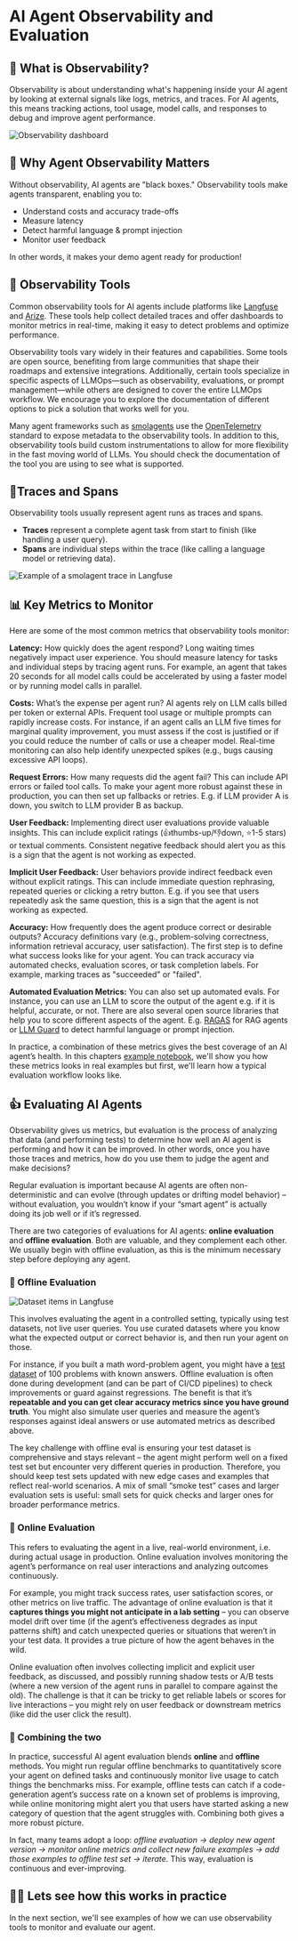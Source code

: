 # AI Agent Observability and Evaluation

## 🔎 What is Observability?

Observability is about understanding what's happening inside your AI agent by looking at external signals like logs, metrics, and traces. For AI agents, this means tracking actions, tool usage, model calls, and responses to debug and improve agent performance.

![Observability dashboard](https://huggingface.co/datasets/agents-course/course-images/resolve/main/en/bonus-unit2/langfuse-dashboard.png)

## 🔭 Why Agent Observability Matters

Without observability, AI agents are "black boxes." Observability tools make agents transparent, enabling you to:

- Understand costs and accuracy trade-offs
- Measure latency
- Detect harmful language & prompt injection
- Monitor user feedback

In other words, it makes your demo agent ready for production!

## 🔨 Observability Tools

Common observability tools for AI agents include platforms like [Langfuse](https://langfuse.com) and [Arize](https://www.arize.com). These tools help collect detailed traces and offer dashboards to monitor metrics in real-time, making it easy to detect problems and optimize performance.

Observability tools vary widely in their features and capabilities. Some tools are open source, benefiting from large communities that shape their roadmaps and extensive integrations. Additionally, certain tools specialize in specific aspects of LLMOps—such as observability, evaluations, or prompt management—while others are designed to cover the entire LLMOps workflow. We encourage you to explore the documentation of different options to pick a solution that works well for you.

Many agent frameworks such as [smolagents](https://huggingface.co/docs/smolagents/v1.12.0/en/index) use the [OpenTelemetry](https://opentelemetry.io/docs/) standard to expose metadata to the observability tools. In addition to this, observability tools build custom instrumentations to allow for more flexibility in the fast moving world of LLMs. You should check the documentation of the tool you are using to see what is supported.

## 🔬Traces and Spans

Observability tools usually represent agent runs as traces and spans.

- **Traces** represent a complete agent task from start to finish (like handling a user query).
- **Spans** are individual steps within the trace (like calling a language model or retrieving data).

![Example of a smolagent trace in Langfuse](https://huggingface.co/datasets/agents-course/course-images/resolve/main/en/bonus-unit2/trace-tree.png)

## 📊 Key Metrics to Monitor

Here are some of the most common metrics that observability tools monitor:

**Latency:** How quickly does the agent respond? Long waiting times negatively impact user experience. You should measure latency for tasks and individual steps by tracing agent runs. For example, an agent that takes 20 seconds for all model calls could be accelerated by using a faster model or by running model calls in parallel.

**Costs:** What’s the expense per agent run? AI agents rely on LLM calls billed per token or external APIs. Frequent tool usage or multiple prompts can rapidly increase costs. For instance, if an agent calls an LLM five times for marginal quality improvement, you must assess if the cost is justified or if you could reduce the number of calls or use a cheaper model. Real-time monitoring can also help identify unexpected spikes (e.g., bugs causing excessive API loops).

**Request Errors:** How many requests did the agent fail? This can include API errors or failed tool calls. To make your agent more robust against these in production, you can then set up fallbacks or retries. E.g. if LLM provider A is down, you switch to LLM provider B as backup.

**User Feedback:** Implementing direct user evaluations provide valuable insights. This can include explicit ratings (👍thumbs-up/👎down, ⭐1-5 stars) or textual comments. Consistent negative feedback should alert you as this is a sign that the agent is not working as expected.

**Implicit User Feedback:** User behaviors provide indirect feedback even without explicit ratings. This can include immediate question rephrasing, repeated queries or clicking a retry button. E.g. if you see that users repeatedly ask the same question, this is a sign that the agent is not working as expected.

**Accuracy:** How frequently does the agent produce correct or desirable outputs? Accuracy definitions vary (e.g., problem-solving correctness, information retrieval accuracy, user satisfaction). The first step is to define what success looks like for your agent. You can track accuracy via automated checks, evaluation scores, or task completion labels. For example, marking traces as "succeeded" or "failed".

**Automated Evaluation Metrics:** You can also set up automated evals. For instance, you can use an LLM to score the output of the agent e.g. if it is helpful, accurate, or not. There are also several open source libraries that help you to score different aspects of the agent. E.g. [RAGAS](https://docs.ragas.io/) for RAG agents or [LLM Guard](https://llm-guard.com/) to detect harmful language or prompt injection.

In practice, a combination of these metrics gives the best coverage of an AI agent’s health. In this chapters [example notebook](https://huggingface.co/learn/agents-course/en/bonus-unit2/monitoring-and-evaluating-agents-notebook), we'll show you how these metrics looks in real examples but first, we'll learn how a typical evaluation workflow looks like.

## 👍 Evaluating AI Agents

Observability gives us metrics, but evaluation is the process of analyzing that data (and performing tests) to determine how well an AI agent is performing and how it can be improved. In other words, once you have those traces and metrics, how do you use them to judge the agent and make decisions?

Regular evaluation is important because AI agents are often non-deterministic and can evolve (through updates or drifting model behavior) – without evaluation, you wouldn’t know if your “smart agent” is actually doing its job well or if it’s regressed.

There are two categories of evaluations for AI agents: **online evaluation** and **offline evaluation**. Both are valuable, and they complement each other. We usually begin with offline evaluation, as this is the minimum necessary step before deploying any agent.

### 🥷 Offline Evaluation

![Dataset items in Langfuse](https://huggingface.co/datasets/agents-course/course-images/resolve/main/en/bonus-unit2/example-dataset.png)

This involves evaluating the agent in a controlled setting, typically using test datasets, not live user queries. You use curated datasets where you know what the expected output or correct behavior is, and then run your agent on those.

For instance, if you built a math word-problem agent, you might have a [test dataset](https://huggingface.co/datasets/gsm8k) of 100 problems with known answers. Offline evaluation is often done during development (and can be part of CI/CD pipelines) to check improvements or guard against regressions. The benefit is that it’s **repeatable and you can get clear accuracy metrics since you have ground truth**. You might also simulate user queries and measure the agent’s responses against ideal answers or use automated metrics as described above.

The key challenge with offline eval is ensuring your test dataset is comprehensive and stays relevant – the agent might perform well on a fixed test set but encounter very different queries in production. Therefore, you should keep test sets updated with new edge cases and examples that reflect real-world scenarios​. A mix of small “smoke test” cases and larger evaluation sets is useful: small sets for quick checks and larger ones for broader performance metrics​.

### 🔄 Online Evaluation

This refers to evaluating the agent in a live, real-world environment, i.e. during actual usage in production. Online evaluation involves monitoring the agent’s performance on real user interactions and analyzing outcomes continuously.

For example, you might track success rates, user satisfaction scores, or other metrics on live traffic. The advantage of online evaluation is that it **captures things you might not anticipate in a lab setting** – you can observe model drift over time (if the agent’s effectiveness degrades as input patterns shift) and catch unexpected queries or situations that weren’t in your test data​. It provides a true picture of how the agent behaves in the wild.

Online evaluation often involves collecting implicit and explicit user feedback, as discussed, and possibly running shadow tests or A/B tests (where a new version of the agent runs in parallel to compare against the old). The challenge is that it can be tricky to get reliable labels or scores for live interactions – you might rely on user feedback or downstream metrics (like did the user click the result).

### 🤝 Combining the two

In practice, successful AI agent evaluation blends **online** and **offline** methods​. You might run regular offline benchmarks to quantitatively score your agent on defined tasks and continuously monitor live usage to catch things the benchmarks miss. For example, offline tests can catch if a code-generation agent’s success rate on a known set of problems is improving, while online monitoring might alert you that users have started asking a new category of question that the agent struggles with. Combining both gives a more robust picture.

In fact, many teams adopt a loop: _offline evaluation → deploy new agent version → monitor online metrics and collect new failure examples → add those examples to offline test set → iterate_. This way, evaluation is continuous and ever-improving.

## 🧑‍💻 Lets see how this works in practice

In the next section, we'll see examples of how we can use observability tools to monitor and evaluate our agent.
